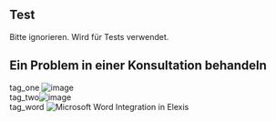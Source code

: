 == Test ==

Bitte ignorieren. Wird für Tests verwendet.

== Ein Problem in einer Konsultation behandeln ==

tag_one [[Image:kabel.png|image]]<br />
tag_two[[Image:icpc1.png|image]]<br />
tag_word [[Image:at.medevit.medelexis.text.msword:WordBriefe.png|Microsoft Word Integration in Elexis]]<br />





